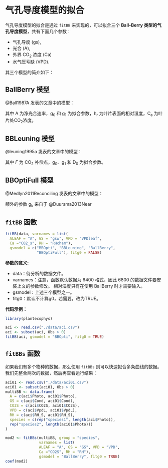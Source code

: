 # 气孔导度模型的拟合

气孔导度模型的拟合是通过 `fitBB` 来实现的，可以拟合三个 **Ball-Berry 类型的气孔导度模型**，共有下面几个参数：

* 气孔导度 (gs), 
* 光合 (A), 
* 外界 CO~2~ 浓度 (Ca) 
* 水气压亏缺 (VPD).

其三个模型的简介如下：

##  BallBerry 模型 {#ballberry}

@Ball1987A 发表的文章中的模型：

\begin{equation}
g_s = g0 + g1(\frac{A h_r}{C_a})
(\#eq:ballberry)
\end{equation}

其中 A 为净光合速率，g~0~ 和 g~1~ 为拟合参数，h~r~ 为叶片表面的相对湿度，C~a~ 为叶片处CO~2~浓度。

## BBLeuning 模型

@leuning1995a 发表的文章中的模型：

\begin{equation}
g_s = g_0 + g_1(\frac{A}{(C_a - \Gamma)(1 + \frac{D}{D_0})})
(\#eq:BBLeuning)
\end{equation}

其中 $\Gamma$ 为 CO~2~ 补偿点，g~0~、g~1~ 和 D~0~ 为拟合参数。

## BBOptiFull 模型

@Medlyn2011Reconciling 发表的文章中的模型：

\begin{equation}
g_s^* \approx g_0 + g_1(1 + \frac{g_1}{D}) \frac{A}{C_a}
(\#eq:BBOptiFull)
\end{equation}

额外的参数 g~k~ 来自于 @Duursma2013Near
\begin{equation}
g_s = g_0 + 1.6(1 + \frac{g_1}{D}(1-g_k)) \frac{A}{C_a}
(\#eq:Duursm)
\end{equation}

## `fitBB` 函数 {#fitbb-p}

```r
fitBB(data, varnames = list(
  ALEAF = "A", GS = "gsw", VPD = "VPDleaf",
  Ca ="CO2_s", RH = "RHcham"), 
  gsmodel = c("BBOpti", "BBLeuning", "BallBerry",
              "BBOptiFull"), fitg0 = FALSE)
```


**参数的意义:**

* data：待分析的数据文件。 
* varnames：注意，函数默认数据为 6400 格式，因此 6800 的数据文件要安装上文的参数修改。 相对湿度只有在使用  BallBerry 时才需要输入。
* gsmodel：上述三个模型之一。
* fitg0：默认不计算g0，若需要，改为TRUE。

**代码示例：**

```r
library(plantecophys)

aci <- read.csv("./data/aci.csv")
aci <- subset(aci, Obs > 0)
fitBB(aci, gsmodel = "BBOpti", fitg0 = TRUE)
```

## `fitBBs` 函数

如果我们有多个物种的数据，那么使用  `fitBBs`  则可以快速拟合多条曲线的数据。我们先整合两次的数据，然后再查看运行结果：

```r
aci01 <- read.csv("./data/aci01.csv")
aci01 <- subset(aci01, Obs > 0)
multiBB <- data.frame(
  A = c(aci$Photo, aci01$Photo),
  GS = c(aci$Cond, aci01$Cond),
  CO2S = c(aci$CO2S, aci01$CO2S),
  VPD = c(aci$VpdL, aci01$VpdL),
  RH = c(aci$RH_S, aci01$RH_S),
  species = c(rep("species1", length(aci$Photo)),
  rep("species2", length(aci01$Photo)))
)

mod2 <- fitBBs(multiBB, group = "species",  
               varnames = list(
               ALEAF = "A", GS = "GS", VPD = "VPD",
               Ca ="CO2S", RH = "RH"), 
               gsmodel = "BallBerry", fitg0 = TRUE)
coef(mod2)
```

\cleardoublepage
